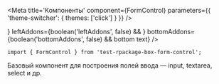 


<Meta
    title='Компоненты'
    component={FormControl}
    parameters={{ 'theme-switcher': { themes: ['click'] } }}
/>


<!-- Canvas -->

<Story name='FormControl'>
    <FormControl
        block={boolean('block', true)}
        size={select('size', ['s', 'm', 'l'], 's')}
        disabled={boolean('disabled', false)}
        filled={boolean('filled', false)}
        focused={boolean('focused', false)}
        label={text('label', '')}
        hint={text('hint', '')}
        error={text('error', '')}
        rightAddons={boolean('rightAddons', false) && !text('error') && <Icon />}
        leftAddons={boolean('leftAddons', false) && <Icon />}
        bottomAddons={boolean('bottomAddons', false) && <span>bottom text</span>}
    />
</Story>


<!-- Docs -->

<ComponentHeader
    name='FormControl'
    version={version}
    package='test-rpackage-box-form-control'
    stage={2}
    design='https://www.figma.com/file/hqSP3L6qu8UcL3sf18Su1M/Web-Components?node-id=49%3A0'
/>

```tsx
import { FormControl } from 'test-rpackage-box-form-control';
```

Базовый компонент для построения полей ввода — input, textarea, select и др.

<FormControl block={true} label='Label' hint='Hint' />


<Props of={FormControl} />
